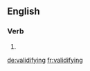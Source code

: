 ==English==

===Verb===
{{head|en|present participle}}

# {{present participle of|validify|lang=en|nocat=1}}

[[de:validifying]]
[[fr:validifying]]